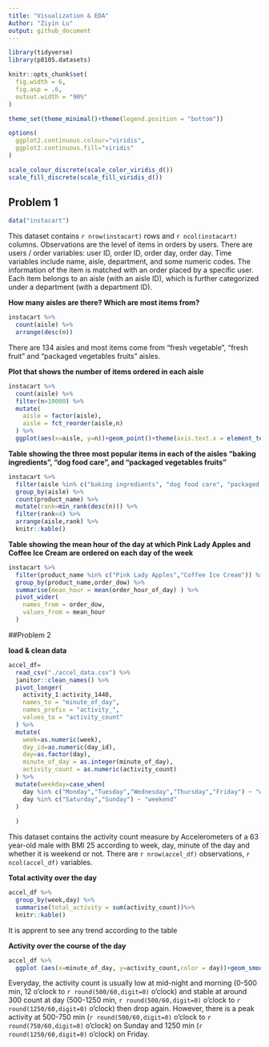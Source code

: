 ```yaml
---
title: "Visualization & EDA"
Author: "Ziyin Lu"
output: github_document
---
```


```r
library(tidyverse)
library(p8105.datasets)

knitr::opts_chunk$set(
  fig.width = 6,
  fig.asp = .6,
  outout.width = "90%"
)

theme_set(theme_minimal()+theme(legend.position = "bottom"))

options(
  ggplot2.continuous.colour="viridis",
  ggplot2.continuous.fill="viridis"
)

scale_colour_discrete(scale_color_viridis_d())
scale_fill_discrete(scale_fill_viridis_d())

```

## Problem 1

```r
data("instacart")
```

This dataset contains `r nrow(instacart)` rows and `r ncol(instacart)` columns.
Observations are the level of items in orders by users. There are users / order variables: user ID, order ID, order day, order day. Time variables include name, aisle, department, and some numeric codes. The information of the item is matched with an order placed by a specific user. Each item belongs to an aisle (with an aisle ID), which is further categorized under a department (with a department ID). 

**How many aisles are there? Which are most items from?**
```r
instacart %>% 
  count(aisle) %>% 
  arrange(desc(n))
```

There are 134 aisles and most items come from "fresh vegetable", "fresh fruit" and "packaged vegetables fruits" aisles.

**Plot that shows the number of items ordered in each aisle**
```r
instacart %>% 
  count(aisle) %>% 
  filter(n>10000) %>% 
  mutate(
    aisle = factor(aisle),
    aisle = fct_reorder(aisle,n)
  ) %>% 
  ggplot(aes(x=aisle, y=n))+geom_point()+theme(axis.text.x = element_text(angle=90, vjust=0.5,hjust=1))
```

**Table showing the three most popular items in each of the aisles “baking ingredients”, “dog food care”, and “packaged vegetables fruits”**

```r
instacart %>% 
  filter(aisle %in% c("baking ingredients", "dog food care", "packaged vegetables fruits") ) %>% 
  group_by(aisle) %>% 
  count(product_name) %>% 
  mutate(rank=min_rank(desc(n))) %>% 
  filter(rank<4) %>% 
  arrange(aisle,rank) %>% 
  knitr::kable()

```

**Table showing the mean hour of the day at which Pink Lady Apples and Coffee Ice Cream are ordered on each day of the week**

```r
instacart %>% 
  filter(product_name %in% c("Pink Lady Apples","Coffee Ice Cream")) %>% 
  group_by(product_name,order_dow) %>% 
  summarise(mean_hour = mean(order_hour_of_day) ) %>% 
  pivot_wider(
    names_from = order_dow,
    values_from = mean_hour
  )
```


##Problem 2

**load & clean data**
```r
accel_df=
  read_csv("./accel_data.csv") %>% 
  janitor::clean_names() %>% 
  pivot_longer(
    activity_1:activity_1440,
    names_to = "minute_of_day",
    names_prefix = "activity_",
    values_to = "activity_count"
  ) %>% 
  mutate(
    week=as.numeric(week),
    day_id=as.numeric(day_id),
    day=as.factor(day),
    minute_of_day = as.integer(minute_of_day),
    activity_count = as.numeric(activity_count)
  ) %>% 
  mutate(weekday=case_when(
    day %in% c("Monday","Tuesday","Wednesday","Thursday","Friday") ~ "weekday",
    day %in% c("Saturday","Sunday") ~ "weekend"
  )
    
  )

```

This dataset contains the activity count measure by Accelerometers of a 63 year-old male with BMI 25 according to week, day, minute of the day and whether it is weekend or not. There are `r nrow(accel_df)` observations, `r ncol(accel_df)` variables. 

**Total activity over the day**

```r
accel_df %>% 
  group_by(week,day) %>% 
  summarise(total_activity = sum(activity_count))%>% 
  knitr::kable()

```

It is apprent to see any trend according to the table

**Activity over the course of the day**

```r
accel_df %>% 
  ggplot (aes(x=minute_of_day, y=activity_count,color = day))+geom_smooth(se = FALSE)
```

Everyday, the activity count is usually low at mid-night and morning (0-500 min, 12 o'clock to `r round(500/60,digit=0)` o'clock) and stable at around 300 count at day (500-1250 min, `r round(500/60,digit=0)` o'clock to `r round(1250/60,digit=0)` o'clock) then drop again.
However, there is a peak activity at 500-750 min (`r round(500/60,digit=0)` o'clock to `r round(750/60,digit=0)` o'clock)  on Sunday and 1250 min (`r round(1250/60,digit=0)` o'clock) on Friday.






































